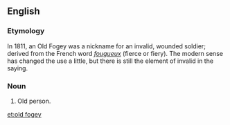 ==English==

===Etymology===
In 1811, an Old Fogey was a nickname for an invalid, wounded soldier; derived from the French word ''[[fougueux]]'' (fierce or fiery). The modern sense has changed the use a little, but there is still the element of invalid in the saying.

===Noun===
{{en-noun|sg=[[old]] [[fogey]]|old fogies}}

# {{idiomatic}} Old person.

[[et:old fogey]]